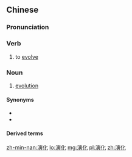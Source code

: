 ==Chinese==
{{zh-forms}}

===Pronunciation===
{{zh-pron
|m=yǎnhuà
|c=jin2 faa3,jin5 faa3
|md=iēng-huá
|mn=ián-hòa
|cat=v,n
}}

===Verb===
{{zh-verb}}

# to [[evolve]]

===Noun===
{{zh-noun}}

# [[evolution]]

====Synonyms====
* {{zh-l|進化}}
* {{zh-l|衍化}}

====Derived terms====
{{zh-der|演化發育生物學}}

[[zh-min-nan:演化]]
[[lo:演化]]
[[mg:演化]]
[[pl:演化]]
[[zh:演化]]